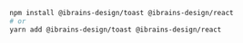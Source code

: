 ```bash
npm install @ibrains-design/toast @ibrains-design/react
# or
yarn add @ibrains-design/toast @ibrains-design/react
```

